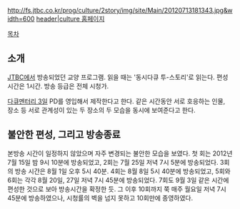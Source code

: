 http://fs.jtbc.co.kr/prog/culture/2story/img/site/Main/20120713181343.jpg&width=600
[[http://culture.jtbc.co.kr/2story/?cloc=jtbc|header|culture 홈페이지]]

[[목차]]
== 소개 ==
[[JTBC]]에서 방송되었던 교양 프로그램. 읽을 때는 '동시다큐 투-스토리'로 읽는다. 편성 시간은 1시간. 방송 등급은 전체 시청가.

[[다큐멘터리 3일]] PD를 영입해서 제작한다고 한다. 같은 시간동안 서로 호응하는 인물, 장소 등 서로 관계성이 있는 두 장소의 두 모습을 동시에 보여준다고 한다.

== 불안한 편성, 그리고 방송종료 ==
본방송 시간이 일정하지 않았으며 자주 변경되는 불안한 모습을 보였다. 첫 회는 2012년 7월 15일 밤 9시 10분에 방송되었고, 2회는 7월 25일 저녁 7시 5분에 방송되었다. 3회의 방송 시간은 8월 1일 오후 5시 40분. 4회는 8월 8일 5시 40분에 방송되었고, 5회와 6회는 각각 8월 20일, 27일 저녁 7시 45분에 방송되었다. 7회도 9월 3일 같은 시간에 편성한 것으로 보아 방송시간을 확정한 듯. 그 이후 10회까지 쭉 매주 월요일 저녁 7시 45분에 방송하였으나, 시청률의 벽을 넘지 못하고 10회만에 종영하였다.

